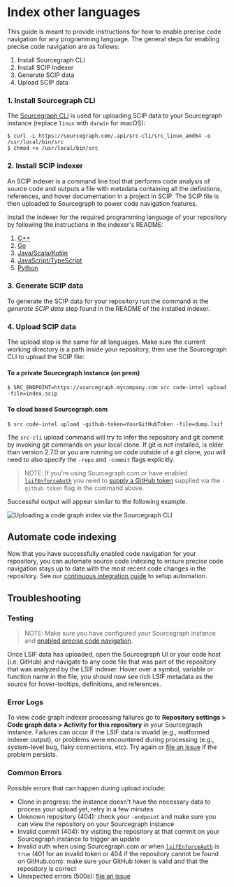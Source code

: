 # Index other languages

This guide is meant to provide instructions for how to enable precise code navigation for any programming language.
The general steps for enabling precise code navigation are as follows:

1. Install Sourcegraph CLI
2. Install SCIP Indexer
3. Generate SCIP data
4. Upload SCIP data

### 1. Install Sourcegraph CLI

The [Sourcegraph CLI](/cli/) is used for uploading SCIP data to your Sourcegraph instance (replace `linux` with `darwin` for macOS):

```
$ curl -L https://sourcegraph.com/.api/src-cli/src_linux_amd64 -o /usr/local/bin/src
$ chmod +x /usr/local/bin/src
```

### 2. Install SCIP indexer

An SCIP indexer is a command line tool that performs code analysis of source code and outputs a file with metadata containing all the definitions, references, and hover documentation in a project in SCIP. The SCIP file is then uploaded to Sourcegraph to power code navigation features.

Install the indexer for the required programming language of your repository by following the instructions in the indexer's README:

  1. [C++](https://github.com/sourcegraph/scip-cpp) 
  1. [Go](https://github.com/sourcegraph/scip-go) 
  1. [Java/Scala/Kotlin](https://github.com/sourcegraph/scip-java)
  1. [JavaScript/TypeScript](https://github.com/sourcegraph/scip-typescript) 
  1. [Python](https://github.com/sourcegraph/scip-python) 

### 3. Generate SCIP data

To generate the SCIP data for your repository run the command in the _generate SCIP data_ step found in the README of the installed indexer.

### 4. Upload SCIP data

The upload step is the same for all languages. Make sure the current working directory is a path inside your repository, then use the Sourcegraph CLI to upload the SCIP file:

#### To a private Sourcegraph instance (on prem)

```
$ SRC_ENDPOINT=https://sourcegraph.mycompany.com src code-intel upload -file=index.scip
```

#### To cloud based Sourcegraph.com

```
$ src code-intel upload -github-token=YourGitHubToken -file=dump.lsif
```

The `src-cli` upload command will try to infer the repository and git commit by invoking git commands on your local clone. If git is not installed, is older than version 2.7.0 or you are running on code outside of a git clone, you will need to also specify the `-repo` and `-commit` flags explicitly.

> NOTE: If you're using Sourcegraph.com or have enabled [`lsifEnforceAuth`](https://docs.sourcegraph.com/admin/config/site_config#lsifEnforceAuth) you need to [supply a GitHub token](#proving-ownership-of-a-github-repository) supplied via the `-github-token` flag in the command above.

Successful output will appear similar to the following example.

<img src="https://storage.googleapis.com/sourcegraph-assets/docs/images/code-intelligence/sg-3.34/uploads/src-lsif-upload.gif" class="screenshot terminal-screenshot" alt="Uploading a code graph index via the Sourcegraph CLI" />

## Automate code indexing

Now that you have successfully enabled code navigation for your repository, you can automate source code indexing to ensure precise code navigation stays up to date with the most recent code changes in the repository. See our [continuous integration guide](/code_navigation/how-to/adding_lsif_to_workflows) to setup automation.

## Troubleshooting

### Testing

> NOTE: Make sure you have configured your Sourcegraph instance and [enabled precise code navigation](/code_navigation/explanations/precise_code_navigation#enabling-lsif-on-your-sourcegraph-instance).

Once LSIF data has uploaded, open the Sourcegraph UI or your code host (i.e. GitHub) and navigate to any code file that was part of the repository that was analyzed by the LSIF indexer. Hover over a symbol, variable or function name in the file, you should now see rich LSIF metadata as the source for hover-tooltips, definitions, and references.

### Error Logs

To view code graph indexer processing failures go to **Repository settings > Code graph data > Activity for this repository** in your Sourcegraph instance. Failures can occur if the LSIF data is invalid (e.g., malformed indexer output), or problems were encountered during processing (e.g., system-level bug, flaky connections, etc). Try again or [file an issue](https://github.com/sourcegraph/sourcegraph/issues/new) if the problem persists.

### Common Errors

Possible errors that can happen during upload include:

- Clone in progress: the instance doesn't have the necessary data to process your upload yet, retry in a few minutes
- Unknown repository (404): check your `-endpoint` and make sure you can view the repository on your Sourcegraph instance
- Invalid commit (404): try visiting the repository at that commit on your Sourcegraph instance to trigger an update
- Invalid auth when using Sourcegraph.com or when [`lsifEnforceAuth`](https://docs.sourcegraph.com/admin/config/site_config#lsifEnforceAuth) is `true` (401 for an invalid token or 404 if the repository cannot be found on GitHub.com): make sure your GitHub token is valid and that the repository is correct
- Unexpected errors (500s): [file an issue](https://github.com/sourcegraph/sourcegraph/issues/new)
